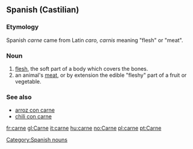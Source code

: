 ==Spanish (Castilian)==

=== Etymology ===
Spanish ''carne'' came from Latin ''caro, carnis'' meaning "flesh" or "meat".

===Noun===
#[[flesh]], the soft part of a body which covers the bones.
#an animal's [[meat]], or by extension the edible "fleshy" part of a fruit or vegetable.

=== See also ===
*[[arroz con carne]]
*[[chili con carne]]

[[Category:Spanish nouns]]

[[fr:carne]]
[[gl:Carne]]
[[it:carne]]
[[hu:carne]]
[[no:Carne]]
[[pl:carne]]
[[pt:Carne]]